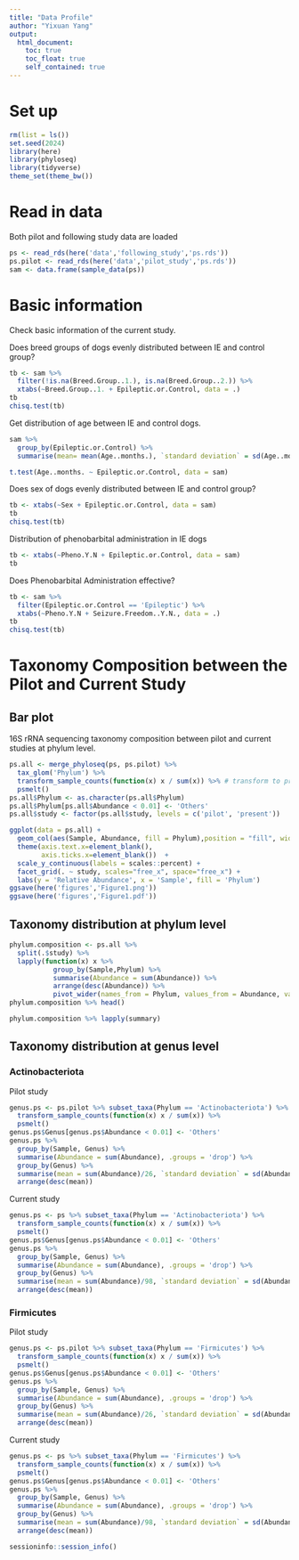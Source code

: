 ```yaml
---
title: "Data Profile"
author: "Yixuan Yang"
output:
  html_document:
    toc: true
    toc_float: true
    self_contained: true
---
```


# Set up

```r
rm(list = ls())
set.seed(2024)
library(here)
library(phyloseq)
library(tidyverse)
theme_set(theme_bw())
```

# Read in data

Both pilot and following study data are loaded

```r
ps <- read_rds(here('data','following_study','ps.rds'))
ps.pilot <- read_rds(here('data','pilot_study','ps.rds'))
sam <- data.frame(sample_data(ps))
```

# Basic information

Check basic information of the current study.

Does breed groups of dogs evenly distributed between IE and control group?

```r
tb <- sam %>% 
  filter(!is.na(Breed.Group..1.), is.na(Breed.Group..2.)) %>%
  xtabs(~Breed.Group..1. + Epileptic.or.Control, data = .)
tb
chisq.test(tb)
```

Get distribution of age between IE and control dogs.

```r
sam %>% 
  group_by(Epileptic.or.Control) %>% 
  summarise(mean= mean(Age..months.), `standard deviation` = sd(Age..months.))

t.test(Age..months. ~ Epileptic.or.Control, data = sam)
```

Does sex of dogs evenly distributed between IE and control group?

```r
tb <- xtabs(~Sex + Epileptic.or.Control, data = sam)
tb
chisq.test(tb)
```

Distribution of phenobarbital administration in IE dogs

```r
tb <- xtabs(~Pheno.Y.N + Epileptic.or.Control, data = sam)
tb
```

Does Phenobarbital Administration effective?

```r
tb <- sam %>% 
  filter(Epileptic.or.Control == 'Epileptic') %>% 
  xtabs(~Pheno.Y.N + Seizure.Freedom..Y.N., data = .)
tb
chisq.test(tb)
```

# Taxonomy Composition between the Pilot and Current Study

## Bar plot

16S rRNA sequencing taxonomy composition between pilot and current studies at phylum level.

```r
ps.all <- merge_phyloseq(ps, ps.pilot) %>% 
  tax_glom('Phylum') %>% 
  transform_sample_counts(function(x) x / sum(x)) %>% # transform to proportional
  psmelt()
ps.all$Phylum <- as.character(ps.all$Phylum)
ps.all$Phylum[ps.all$Abundance < 0.01] <- 'Others'
ps.all$study <- factor(ps.all$study, levels = c('pilot', 'present'))

ggplot(data = ps.all) + 
  geom_col(aes(Sample, Abundance, fill = Phylum),position = "fill", width = 1) +
  theme(axis.text.x=element_blank(),
        axis.ticks.x=element_blank())  +
  scale_y_continuous(labels = scales::percent) +
  facet_grid(. ~ study, scales="free_x", space="free_x") +
  labs(y = 'Relative Abundance', x = 'Sample', fill = 'Phylum')
ggsave(here('figures','Figure1.png'))
ggsave(here('figures','Figure1.pdf'))
```

## Taxonomy distribution at phylum level

```r
phylum.composition <- ps.all %>% 
  split(.$study) %>%
  lapply(function(x) x %>% 
           group_by(Sample,Phylum) %>%
           summarise(Abundance = sum(Abundance)) %>%
           arrange(desc(Abundance)) %>% 
           pivot_wider(names_from = Phylum, values_from = Abundance, values_fill = 0))
phylum.composition %>% head()

phylum.composition %>% lapply(summary)
```

## Taxonomy distribution at genus level

### Actinobacteriota

Pilot study

```r
genus.ps <- ps.pilot %>% subset_taxa(Phylum == 'Actinobacteriota') %>% 
  transform_sample_counts(function(x) x / sum(x)) %>% 
  psmelt()
genus.ps$Genus[genus.ps$Abundance < 0.01] <- 'Others'
genus.ps %>% 
  group_by(Sample, Genus) %>% 
  summarise(Abundance = sum(Abundance), .groups = 'drop') %>% 
  group_by(Genus) %>% 
  summarise(mean = sum(Abundance)/26, `standard deviation` = sd(Abundance)) %>% 
  arrange(desc(mean))
```

Current study

```r
genus.ps <- ps %>% subset_taxa(Phylum == 'Actinobacteriota') %>% 
  transform_sample_counts(function(x) x / sum(x)) %>% 
  psmelt()
genus.ps$Genus[genus.ps$Abundance < 0.01] <- 'Others'
genus.ps %>% 
  group_by(Sample, Genus) %>% 
  summarise(Abundance = sum(Abundance), .groups = 'drop') %>% 
  group_by(Genus) %>% 
  summarise(mean = sum(Abundance)/98, `standard deviation` = sd(Abundance)) %>% 
  arrange(desc(mean))
```

### Firmicutes

Pilot study

```r
genus.ps <- ps.pilot %>% subset_taxa(Phylum == 'Firmicutes') %>% 
  transform_sample_counts(function(x) x / sum(x)) %>% 
  psmelt()
genus.ps$Genus[genus.ps$Abundance < 0.01] <- 'Others'
genus.ps %>% 
  group_by(Sample, Genus) %>% 
  summarise(Abundance = sum(Abundance), .groups = 'drop') %>% 
  group_by(Genus) %>% 
  summarise(mean = sum(Abundance)/26, `standard deviation` = sd(Abundance)) %>% 
  arrange(desc(mean))
```

Current study

```r
genus.ps <- ps %>% subset_taxa(Phylum == 'Firmicutes') %>% 
  transform_sample_counts(function(x) x / sum(x)) %>% 
  psmelt()
genus.ps$Genus[genus.ps$Abundance < 0.01] <- 'Others'
genus.ps %>% 
  group_by(Sample, Genus) %>% 
  summarise(Abundance = sum(Abundance), .groups = 'drop') %>% 
  group_by(Genus) %>% 
  summarise(mean = sum(Abundance)/98, `standard deviation` = sd(Abundance)) %>% 
  arrange(desc(mean))
```

```r
sessioninfo::session_info()
```




